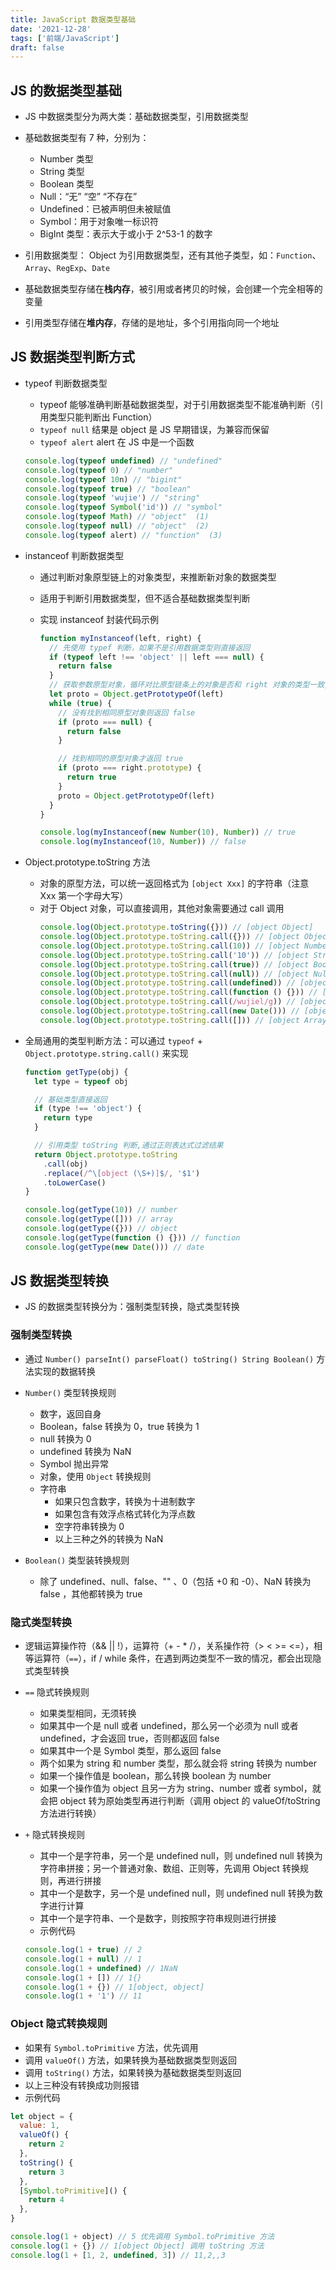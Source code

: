 ```yaml
---
title: JavaScript 数据类型基础
date: '2021-12-28'
tags: ['前端/JavaScript']
draft: false
---
```


## JS 的数据类型基础

- JS 中数据类型分为两大类：基础数据类型，引用数据类型

- 基础数据类型有 7 种，分别为：

  - Number 类型
  - String 类型
  - Boolean 类型
  - Null：“无” “空” “不存在”
  - Undefined：已被声明但未被赋值
  - Symbol：用于对象唯一标识符
  - BigInt 类型：表示大于或小于 2^53-1 的数字

- 引用数据类型： Object 为引用数据类型，还有其他子类型，如：`Function`、`Array`、`RegExp`、`Date`

- 基础数据类型存储在**栈内存**，被引用或者拷贝的时候，会创建一个完全相等的变量

- 引用类型存储在**堆内存**，存储的是地址，多个引用指向同一个地址

## JS 数据类型判断方式

- typeof 判断数据类型

  - typeof 能够准确判断基础数据类型，对于引用数据类型不能准确判断（引用类型只能判断出 Function）
  - `typeof null` 结果是 object 是 JS 早期错误，为兼容而保留
  - `typeof alert` alert 在 JS 中是一个函数

  ```javascript
  console.log(typeof undefined) // "undefined"
  console.log(typeof 0) // "number"
  console.log(typeof 10n) // "bigint"
  console.log(typeof true) // "boolean"
  console.log(typeof 'wujie') // "string"
  console.log(typeof Symbol('id')) // "symbol"
  console.log(typeof Math) // "object"  (1)
  console.log(typeof null) // "object"  (2)
  console.log(typeof alert) // "function"  (3)
  ```

- instanceof 判断数据类型

  - 通过判断对象原型链上的对象类型，来推断新对象的数据类型
  - 适用于判断引用数据类型，但不适合基础数据类型判断
  - 实现 instanceof 封装代码示例

    ```js
    function myInstanceof(left, right) {
      // 先使用 typef 判断，如果不是引用数据类型则直接返回
      if (typeof left !== 'object' || left === null) {
        return false
      }
      // 获取参数原型对象，循环对比原型链条上的对象是否和 right 对象的类型一致,
      let proto = Object.getPrototypeOf(left)
      while (true) {
        // 没有找到相同原型对象则返回 false
        if (proto === null) {
          return false
        }

        // 找到相同的原型对象才返回 true
        if (proto === right.prototype) {
          return true
        }
        proto = Object.getPrototypeOf(left)
      }
    }

    console.log(myInstanceof(new Number(10), Number)) // true
    console.log(myInstanceof(10, Number)) // false
    ```

- Object.prototype.toString 方法

  - 对象的原型方法，可以统一返回格式为 `[object Xxx]` 的字符串（注意 Xxx 第一个字母大写）
  - 对于 Object 对象，可以直接调用，其他对象需要通过 call 调用
    ```js
    console.log(Object.prototype.toString({})) // [object Object]
    console.log(Object.prototype.toString.call({})) // [object Object]
    console.log(Object.prototype.toString.call(10)) // [object Number]
    console.log(Object.prototype.toString.call('10')) // [object String]
    console.log(Object.prototype.toString.call(true)) // [object Boolean]
    console.log(Object.prototype.toString.call(null)) // [object Null]
    console.log(Object.prototype.toString.call(undefined)) // [object Undefined]
    console.log(Object.prototype.toString.call(function () {})) // [object Function]
    console.log(Object.prototype.toString.call(/wujiel/g)) // [object RegExp]
    console.log(Object.prototype.toString.call(new Date())) // [object Date]
    console.log(Object.prototype.toString.call([])) // [object Array]
    ```

- 全局通用的类型判断方法：可以通过 `typeof` +` Object.prototype.string.call()` 来实现

  ```js
  function getType(obj) {
    let type = typeof obj

    // 基础类型直接返回
    if (type !== 'object') {
      return type
    }

    // 引用类型 toString 判断,通过正则表达式过滤结果
    return Object.prototype.toString
      .call(obj)
      .replace(/^\[object (\S+)]$/, '$1')
      .toLowerCase()
  }

  console.log(getType(10)) // number
  console.log(getType([])) // array
  console.log(getType({})) // object
  console.log(getType(function () {})) // function
  console.log(getType(new Date())) // date
  ```

## JS 数据类型转换

- JS 的数据类型转换分为：强制类型转换，隐式类型转换

### 强制类型转换

- 通过 `Number() parseInt() parseFloat() toString() String Boolean()` 方法实现的数据转换

- `Number()` 类型转换规则

  - 数字，返回自身
  - Boolean，false 转换为 0，true 转换为 1
  - null 转换为 0
  - undefined 转换为 NaN
  - Symbol 抛出异常
  - 对象，使用 `Object` 转换规则
  - 字符串
    - 如果只包含数字，转换为十进制数字
    - 如果包含有效浮点格式转化为浮点数
    - 空字符串转换为 0
    - 以上三种之外的转换为 NaN

- `Boolean()` 类型装转换规则
  - 除了 undefined、null、false、"" 、0（包括 +0 和 -0）、NaN 转换为 false ，其他都转换为 true

### 隐式类型转换

- 逻辑运算操作符（&& || !），运算符（+ - \* /），关系操作符（> < >= <=），相等运算符（`==`），if / while 条件，在遇到两边类型不一致的情况，都会出现隐式类型转换

- `==` 隐式转换规则

  - 如果类型相同，无须转换
  - 如果其中一个是 null 或者 undefined，那么另一个必须为 null 或者 undefined，才会返回 true，否则都返回 false
  - 如果其中一个是 Symbol 类型，那么返回 false
  - 两个如果为 string 和 number 类型，那么就会将 string 转换为 number
  - 如果一个操作值是 boolean，那么转换 boolean 为 number
  - 如果一个操作值为 object 且另一方为 string、number 或者 symbol，就会把 object 转为原始类型再进行判断（调用 object 的 valueOf/toString 方法进行转换）

- `+` 隐式转换规则
  - 其中一个是字符串，另一个是 undefined null，则 undefined null 转换为字符串拼接；另一个普通对象、数组、正则等，先调用 Object 转换规则，再进行拼接
  - 其中一个是数字，另一个是 undefined null，则 undefined null 转换为数字进行计算
  - 其中一个是字符串、一个是数字，则按照字符串规则进行拼接
  - 示例代码
  ```js
  console.log(1 + true) // 2
  console.log(1 + null) // 1
  console.log(1 + undefined) // 1NaN
  console.log(1 + []) // 1{}
  console.log(1 + {}) // 1[object, object]
  console.log(1 + '1') // 11
  ```

### Object 隐式转换规则

- 如果有 `Symbol.toPrimitive` 方法，优先调用
- 调用 `valueOf()` 方法，如果转换为基础数据类型则返回
- 调用 `toString()` 方法，如果转换为基础数据类型则返回
- 以上三种没有转换成功则报错
- 示例代码

```js
let object = {
  value: 1,
  valueOf() {
    return 2
  },
  toString() {
    return 3
  },
  [Symbol.toPrimitive]() {
    return 4
  },
}

console.log(1 + object) // 5 优先调用 Symbol.toPrimitive 方法
console.log(1 + {}) // 1[object Object] 调用 toString 方法
console.log(1 + [1, 2, undefined, 3]) // 11,2,,3
```
